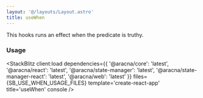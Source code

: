 ```yaml
---
layout: '@/layouts/Layout.astro'
title: useWhen
---
```



This hooks runs an effect when the predicate is truthy.

### Usage

<StackBlitz
  client:load
  dependencies={{
    '@aracna/core': 'latest',
    '@aracna/react': 'latest',
    '@aracna/state-manager': 'latest',
    '@aracna/state-manager-react': 'latest',
    '@aracna/web': 'latest'
  }}
  files={SB_USE_WHEN_USAGE_FILES}
  template='create-react-app'
  title='useWhen'
  console
/>
